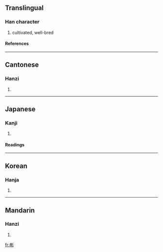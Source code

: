 {{see|份}}

==Translingual==
===Han character===
{{Han char|rn=59|rad=彡|as=08|sn=11|four=4292<sub>2</sub>|canj=木木竹竹 (DDHH)}}
# cultivated, well-bred
====References====
{{Han ref|kx=0363.240|dkj=09996|dj=0683.040|hdz=20854.150|uh=5F6C|ud=24428|bh=B16C|bd=45420}}
----
==Cantonese==
===Hanzi===
{{yue-hanzi|jyut=|y=ban1}}
# {{defn|Cantonese}}
----
==Japanese==
===Kanji===
{{ja-kanji|grade=|rs=彡08}}
# {{defn|Japanese}} 
====Readings====
{{ja-readings|on=[[ひん]] (hin)|kun=[[あきらか]] (akiraka)}}
----
==Korean==
===Hanja===
{{ko-hanja|hangeul=빈|eumhun=|rv=bin|mr=pin|y=pin}}
# {{defn|Korean}}
----
==Mandarin==
===Hanzi===
{{cmn-hanzi|pin=[[bīn]] ([[bin1]])|wg=pin<sup>1</sup>}}
# {{defn|Mandarin}}

[[fr:彬]]